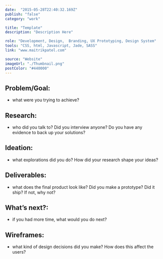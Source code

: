 ```yaml
---
date:  "2015-05-28T22:40:32.169Z"
publish: "false" 
category: "work"

title: "Template"
description: "Description Here"

role: "Development, Design,  Branding, UX Prototyping, Design System" 
tools: "CSS, html, Javascript, Jade, SASS"
link: "www.maitrikpatel.com" 

source: "Website"
imageUrl: "./Thumbnail.png"
postColor: "#440000"
---
```


## Problem/Goal:
- what were you trying to achieve?

## Research:
- who did you talk to? Did you interview anyone? Do you have any evidence to back up your solutions?

## Ideation:
- what explorations did you do? How did your research shape your ideas?

## Deliverables:
- what does the final product look like? Did you make a prototype? Did it ship? If not, why not?

## What’s next?:
- if you had more time, what would you do next?

## Wireframes:
- what kind of design decisions did you make? How does this affect the users?
